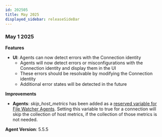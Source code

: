 ```yaml
---
id: 202505
title: May 2025
displayed_sidebar: releaseSideBar
---
```

### May 1 2025

**Features**
- **UI**: Agents can now detect errors with the Connection identity
  - Agents will now detect errors or misconfigurations with the Connection identity and display them in the UI
  - These errors should be resolvable by modifying the Connection identity
  - Additional error states will be detected in the future

**Improvements** 
- **Agents**: _skip_host_metrics_ has been added as a [reserved variable for File Watcher Agents](../app/agents/Agent#reserved-variables). Setting this variable to true for a connection will skip the collection of host metrics, if the collection of those metrics is not needed.

**Agent Version**: 5.5.5

